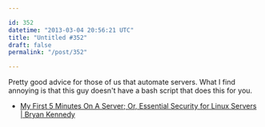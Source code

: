 ```yaml
---

id: 352
datetime: "2013-03-04 20:56:21 UTC"
title: "Untitled #352"
draft: false
permalink: "/post/352"

---
```


Pretty good advice for those of us that automate servers. What I find annoying is that this guy doesn't have a bash script that does this for you. 

 
 * [My First 5 Minutes On A Server; Or, Essential Security for Linux Servers | Bryan Kennedy](http://plusbryan.com/my-first-5-minutes-on-a-server-or-essential-security-for-linux-servers)



